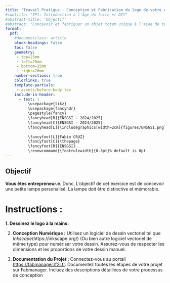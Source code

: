 ```yaml
---
title: "Travail Pratique : Conception et Fabrication du logo de votre enterprise"
#subtitle: "TP1: Introduction à l'Âge du faire et DIY"
#abstract-title: 'Objectif'
#abstract: "Concevoir et fabriquer un objet totem unique à l'aide de techniques de dessin à la main et de conception assistée par ordinateur, puis fabriquer un moule à l'aide de la découpe laser pour être utilisé avec la machine Holipresse."
format:
  pdf:
    #documentclass: article
    block-headings: false
    toc: false 
    geometry:
     - top=25mm
     - left=20mm
     - bottom=25mm
     - right=20mm     
    number-sections: true
    colorlinks: true  
    template-partials: 
     - assets/before-body.tex      
    include-in-header:    
      - text: |
          \usepackage{tikz}
          \usepackage{fancyhdr}
          \pagestyle{fancy}          
          \fancyhead[R]{ENSGSI - 2024/2025}
          \fancyhead[C]{ENSGSI - 2024/2025}
          \fancyhead[L]{\includegraphics[width=2cm]{figures/ENSGSI.png}}
          
          \fancyfoot[L]{Fabio CRUZ}
          \fancyfoot[C]{\thepage}
          \fancyfoot[R]{ENSGSI}
          \renewcommand{\footrulewidth}{0.3pt}% default is 0pt
---
```



\thispagestyle{fancy}


::: {.callout-tip}
## **Objectif**
**Vous êtes entrepreneur.e**. Donc, L'objectif de cet exercice est de concevoir une petite lampe personalisé. 
La lampe doit être distinctive et mémorable. 
:::

# Instructions :

**1. Dessinez le logo à la mains:** 

\begin{center}
\begin{tikzpicture}
\draw (0,0) rectangle (10,10) node[pos=.5] {};
\end{tikzpicture}
\end{center}


2. **Conception Numérique :** Utilisez un logiciel de dessin vectoriel tel que *Inkscape*(https://inkscape.org/) (Ou bien autre logiciel vectoriel de même type) pour numériser votre dessin. Assurez-vous de respecter les dimensions et les proportions de votre dessin manuel.

3. **Documentation du Projet :** Connectez-vous au portail [https://fabmanager.lf2l.fr](https://fabmanager.lf2l.fr). Documentez toutes les étapes de votre projet sur Fabmanager. Incluez des descriptions détaillées de votre processus de conception


